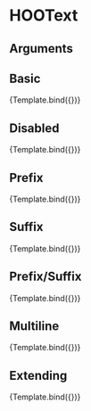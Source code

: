 
<Meta title="Atoms/Input/HOOText" component={HOOText} />

# HOOText


## Arguments

<ArgsTable of={HOOText} />


## Basic
<Canvas>
  <Story 
    name="Basic"
    args = { 
      { value: "Default Value" }
    }>
    {Template.bind({})}
  </Story>
</Canvas>

## Disabled
<Canvas>
  <Story 
    name="Disabled"
    args = { 
      { value: "Default Value", disabled: true }
    }>
    {Template.bind({})}
  </Story>
</Canvas>

## Prefix
<Canvas>
  <Story 
    name="Prefix"
    args = { 
      { value: "Default Value", inputPrefix: "https://" }
    }>
    {Template.bind({})}
  </Story>
</Canvas>

## Suffix
<Canvas>
  <Story 
    name="Suffix"
    args = { 
      { value: "Default Value", inputSuffix: ".com" }
    }>
    {Template.bind({})}
  </Story>
</Canvas>

## Prefix/Suffix
<Canvas>
  <Story 
    name="Prefix/Suffix"
    args = { 
      { value: "Default Value", inputPrefix: "https://", inputSuffix: ".com" }
    }>
    {Template.bind({})}
  </Story>
</Canvas>

## Multiline
<Canvas>
  <Story 
    name="Multiline"
    args = { 
      { value: "Default Value", multiline: 5 }
    }>
    {Template.bind({})}
  </Story>
</Canvas>

## Extending
<Canvas>
  <Story 
    name="Extending"
    args = { 
     { value: "Default Value", rootElementAttributes: { style: { backgroundColor: "red" } }}
    }>
    {Template.bind({})}
  </Story>
</Canvas>
